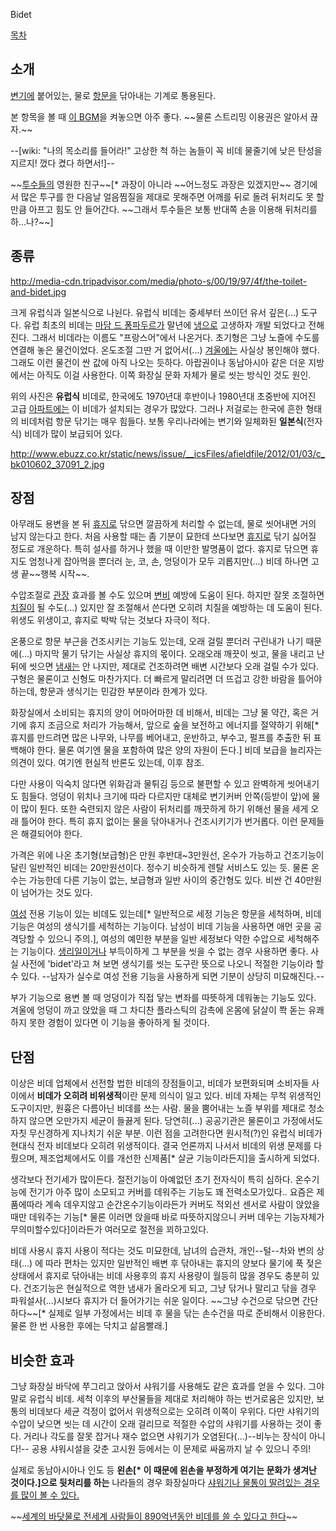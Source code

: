 Bidet

[[목차]]
== 소개 ==
[[변기]]에 붙어있는, 물로 [[항문]]을 닦아내는 기계로 통용된다.

본 항목을 볼 때 [http://music.bugs.co.kr/newPlayer?trackId=1850107 이 BGM]을 켜놓으면 아주 좋다. ~~물론 스트리밍 이용권은 알아서 끊자.~~

--[wiki: "나의 목소리를 들어라!" 고상한 척 하는 놈들이 꼭 비데 물줄기에 낮은 탄성을 지르지! 껐다 켰다 하면서!]--

~~[[투수]]들의 영원한 친구~~[* 과장이 아니라 ~~어느정도 과장은 있겠지만~~ 경기에서 많은 투구를 한 다음날 얼음찜질을 제대로 못해주면 어깨를 뒤로 돌려 뒤처리도 못 할 만큼 아프고 힘도 안 들어간다. ~~그래서 투수들은 보통 반대쪽 손을 이용해 뒤처리를 하...나?~~]
== 종류 ==
http://media-cdn.tripadvisor.com/media/photo-s/00/19/97/4f/the-toilet-and-bidet.jpg

크게 유럽식과 일본식으로 나뉜다. 유럽식 비데는 중세부터 쓰이던 유서 깊은(...) 도구다. 유럽 최초의 비데는 [[마담 드 퐁파두르]]가 말년에 [[냉]]으로 고생하자 개발 되었다고 전해진다. 그래서 비데라는 이름도 "프랑스어"에서 나온거다. 초기형은 그냥 노즐에 수도를 연결해 놓은 물건이었다. 온도조절 그딴 거 없어서(...) [[겨울]]에는 사실상 봉인해야 했다. 그래도 이런 물건이 싼 값에 아직 나오는 듯하다. 아랍권이나 동남아시아 같은 더운 지방에서는 아직도 이걸 사용한다. 이쪽 화장실 문화 자체가 물로 씻는 방식인 것도 원인.

위의 사진은 '''유럽식''' 비데로, 한국에도 1970년대 후반이나 1980년대 초중반에 지어진 고급 [[아파트]]에는 이 비데가 설치되는 경우가 많았다. 그러나 저걸로는 한국에 흔한 형태의 비데처럼 항문 닦기는 매우 힘들다. 보통 우리나라에는 변기와 일체화된 '''일본식'''(전자식) 비데가 많이 보급되어 있다.

http://www.ebuzz.co.kr/static/news/issue/__icsFiles/afieldfile/2012/01/03/c_bk010602_37091_2.jpg

== 장점 ==
아무래도 용변을 본 뒤 [[휴지]]로 닦으면 깔끔하게 처리할 수 없는데, 물로 씻어내면 거의 남지 않는다고 한다. 처음 사용할 때는 좀 기분이 묘한데 쓰다보면 [[휴지]]로 닦기 싫어질 정도로 개운하다. 특히 설사를 하거나 했을 때 이만한 발명품이 없다. 휴지로 닦으면 휴지도 엄청나게 잡아먹을 뿐더러 눈, 코, 손, 엉덩이가 모두 괴롭지만(...) 비데 하나면 고생 끝~~행복 시작~~.

수압조절로 [[관장]] 효과를 볼 수도 있으며 [[변비]] 예방에 도움이 된다. 하지만 잘못 조절하면 [[치질]]이 될 수도(...) 있지만 잘 조절해서 쓴다면 오히려 치질을 예방하는 데 도움이 된다. 위생도 위생이고, 휴지로 박박 닦는 것보다 자극이 적다.

온풍으로 항문 부근을 건조시키는 기능도 있는데, 오래 걸릴 뿐더러 구린내가 나기 때문에(...) 마지막 물기 닦기는 사실상 휴지의 몫이다. 오래오래 깨끗이 씻고, 물을 내리고 난 뒤에 씻으면 [[냄새]]는 안 나지만, 제대로 건조하려면 배변 시간보다 오래 걸릴 수가 있다. 구형은 물론이고 신형도 마찬가지다. 더 빠르게 말리려면 더 뜨겁고 강한 바람을 틀어야 하는데, 항문과 생식기는 민감한 부분이라 한계가 있다.

화장실에서 소비되는 휴지의 양이 어마어마한 데 비해서, 비데는 그냥 물 약간, 혹은 거기에 휴지 조금으로 처리가 가능해서, 앞으로 숲을 보전하고 에너지를 절약하기 위해[* 휴지를 만드려면 많은 나무와, 나무를 베어내고, 운반하고, 부수고, 펄프를 추출한 뒤 표백해야 한다. 물론 여기엔 물을 포함하여 많은 양의 자원이 든다.] 비데 보급을 늘리자는 의견이 있다. 여기엔 현실적 반론도 있는데, 이후 참조.

다만 사용이 익숙치 않다면 위화감과 물튀김 등으로 불편할 수 있고 완벽하게 씻어내기도 힘들다. 엉덩이 위치나 크기에 따라 다르지만 대체로 변기커버 안쪽(등받이 앞)에 물이 많이 튄다. 또한 숙련되지 않은 사람이 뒤처리를 깨끗하게 하기 위해선 물을 세게 오래 틀어야 한다. 특히 휴지 없이는 물을 닦아내거나 건조시키기가 번거롭다. 이런 문제들은 해결되어야 한다.

가격은 위에 나온 초기형(보급형)은 만원 후반대~3만원선, 온수가 가능하고 건조기능이 달린 일반적인 비데는 20만원선이다. 정수기 비슷하게 렌탈 서비스도 있는 듯. 물론 온수는 가능한데 다른 기능이 없는, 보급형과 일반 사이의 중간형도 있다. 비싼 건 40만원이 넘어가는 것도 있다.

[[여성]] 전용 기능이 있는 비데도 있는데[* 일반적으로 세정 기능은 항문을 세척하며, 비데 기능은 여성의 생식기를 세척하는 기능이다. 남성이 비데 기능을 사용하면 애먼 곳을 공격당할 수 있으니 주의.], 여성의 예민한 부분을 일반 세정보다 약한 수압으로 세척해주는 기능이다. [[생리]]일이거나 부득이하게 그 부분을 씻을 수 없는 경우 사용하면 좋다. 사실 사전에 'bidet'라고 쳐 보면 생식기를 씻는 도구란 뜻으로 나오니 적절한 기능이라 할 수 있다. --남자가 실수로 여성 전용 기능을 사용하게 되면 기분이 상당히 미묘해진다.--

부가 기능으로 용변 볼 때 엉덩이가 직접 닿는 변좌를 따뜻하게 데워놓는 기능도 있다. 겨울에 엉덩이 까고 앉았을 때 그 차디찬 플라스틱의 감촉에 온몸에 닭살이 쫙 돋는 유쾌하지 못한 경험이 있다면 이 기능을 좋아하게 될 것이다. 

== 단점 ==
이상은 비데 업체에서 선전할 법한 비데의 장점들이고, 비데가 보편화되며 소비자들 사이에서 '''비데가 오히려 비위생적'''이란 문제 의식이 일고 있다. 비데 자체는 무척 위생적인 도구이지만, 원흉은 다름아닌 비데를 쓰는 사람. 물을 뿜어내는 노즐 부위를 제대로 청소하지 않으면 오만가지 세균이 들끓게 된다. 당연히(...) 공공기관은 물론이고 가정에서도 자칫 무신경하게 지나치기 쉬운 부분. 이런 점을 고려한다면 원시적(?)인 유럽식 비데가 현대식 전자 비데보다 오히려 위생적이다. 결국 언론까지 나서서 비데의 위생 문제를 다뤘으며, 제조업체에서도 이를 개선한 신제품[* 살균 기능이라든지]을 출시하게 되었다.

생각보다 전기세가 많이든다. 절전기능이 아예없던 초기 전자식이 특히 심하다. 온수기능에 전기가 아주 많이 소모되고 커버를 데워주는 기능도 꽤 전력소모가있다.. 요즘은 제품에따라 계속 데우지않고 순간온수기능이라든가 커버도 적외선 센서로 사람이 앉았을때만 데워주는 기능[* 물론 이러면 앉을때 바로 따뜻하지않으니 커버 데우는 기능자체가 무의미할수있다]이라든가 여러모로 절전을 꾀하고있다.

비데 사용시 휴지 사용이 적다는 것도 미묘한데, 남녀의 습관차, 개인--털--차와 변의 상태(...) 에 따라 편차는 있지만 일반적인 배변 후 닦아내는 휴지의 양보다 물기에 푹 젖은 상태에서 휴지로 닦아내는 비데 사용후의 휴지 사용량이 월등히 많을 경우도 충분히 있다. 건조기능은 현실적으로 역한 냄새가 올라오게 되고, 그냥 닦거나 말리고 닦을 경우 파워설사(...)시보다 휴지가 더 들어가기는 쉬운 일이다. ~~그냥 수건으로 닦으면 간단하다~~[* 실제로 일부 가정에서는 비데 후 물을 닦는 손수건을 따로 준비해서 이용한다. 물론 한 번 사용한 후에는 닥치고 삶음빨래.]
== 비슷한 효과 ==
그냥 화장실 바닥에 쭈그리고 앉아서 샤워기를 사용해도 같은 효과를 얻을 수 있다. 그야말로 유럽식 비데. 세척 이후의 부산물들을 제대로 처리해야 하는 번거로움은 있지만, 보통의 비데보다 세균 걱정이 없어서 위생적으로는 오히려 이쪽이 우위다. 다만 샤워기의 수압이 낮으면 씻는 데 시간이 오래 걸리므로 적절한 수압의 샤워기를 사용하는 것이 좋다. 거리나 각도를 잘못 잡거나 재수 없으면 샤워기가 오염된다(...)--비누는 장식이 아니다!-- 공용 샤워시설을 갖춘 고시원 등에서는 이 문제로 싸움까지 날 수 있으니 주의!

실제로 동남아시아나 인도 등 '''왼손[* 이 때문에 왼손을 부정하게 여기는 문화가 생겨난 것이다.]으로 뒷처리를 하는''' 나라들의 경우 화장실마다 [http://commons.wikimedia.org/wiki/File:Argo_Bromo_Anggrek_toilet_shower_and_toilet_paper.JPG 샤워기나 물통이 딸려있는 경우를 많이 볼 수 있다.]

~~[http://kin.naver.com/qna/detail.nhn?d1id=11&dirId=1117&docId=189955134&page=1#answer1 세계의 바닷물로 전세계 사람들이 890억년동안 비데를 쓸 수 있다고 한다]~~
